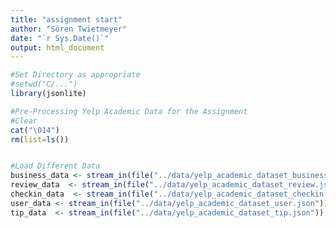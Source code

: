 ```yaml
---
title: "assignment start"
author: "Sören Twietmeyer"
date: "`r Sys.Date()`"
output: html_document
---
```


```r
#Set Directory as appropriate
#setwd("C/...")
library(jsonlite)
```


```r
#Pre-Processing Yelp Academic Data for the Assignment
#Clear
cat("\014")  
rm(list=ls())


#Load Different Data
business_data <- stream_in(file("../data/yelp_academic_dataset_business.json")) #note that stream_in reads the json lines (as the files are json lines, not json)
review_data  <- stream_in(file("../data/yelp_academic_dataset_review.json")) #note that stream_in reads the json lines (as the files are json lines, not json)
checkin_data  <- stream_in(file("../data/yelp_academic_dataset_checkin.json")) #note that stream_in reads the json lines (as the files are json lines, not json)
user_data <- stream_in(file("../data/yelp_academic_dataset_user.json")) #note that stream_in reads the json lines (as the files are json lines, not json)
tip_data  <- stream_in(file("../data/yelp_academic_dataset_tip.json")) #note that stream_in reads the json lines (as the files are json lines, not json)

```

